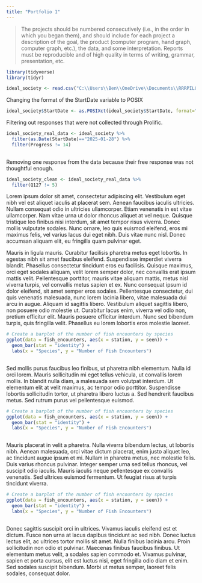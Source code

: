 ```yaml
---
title: "Portfolio 1"
---
```


> The projects should be numbered consecutively (i.e., in the order in which you began them), and should include for each project a description of the goal, the product (computer program, hand graph, computer graph, etc.), the data, and some interpretation. Reports must be reproducible and of high quality in terms of writing, grammar, presentation, etc.

```r
library(tidyverse) 
library(tidyr)

```



```r

ideal_society <- read.csv("C:\\Users\\Ben\\OneDrive\\Documents\\RRRPILOT_IdealSocietiesConservative Values_February 10, 2025_07.27.csv")

```


Changing the format of the StartDate variable to POSIX
```r
ideal_society$StartDate <- as.POSIXct(ideal_society$StartDate, format="%Y-%m-%d %H:%M:%S", tz="UTC")

```


Filtering out responses that were not collected through Prolific.
``` r

ideal_society_real_data <- ideal_society %>%
  filter(as.Date(StartDate)=="2025-01-28") %>%
  filter(Progress != 14)
  
```

Removing one response from the data because their free response was not thoughtful enough. 
```r
ideal_society_clean <- ideal_society_real_data %>%
  filter(Q127 != 5)
```


Lorem ipsum dolor sit amet, consectetur adipiscing elit. Vestibulum eget nibh vel est aliquet iaculis at placerat sem. Aenean faucibus iaculis ultricies. Nullam consequat odio in ultricies ullamcorper. Etiam venenatis in est vitae ullamcorper. Nam vitae urna ut dolor rhoncus aliquet at vel neque. Quisque tristique leo finibus nisi interdum, sit amet tempor risus viverra. Donec mollis vulputate sodales. Nunc ornare, leo quis euismod eleifend, eros mi maximus felis, vel varius lacus dui eget nibh. Duis vitae nunc nisl. Donec accumsan aliquam elit, eu fringilla quam pulvinar eget.

Mauris in ligula mauris. Curabitur facilisis pharetra metus eget lobortis. In egestas nibh sit amet faucibus eleifend. Suspendisse imperdiet viverra blandit. Phasellus consectetur tincidunt eros eu facilisis. Quisque maximus, orci eget sodales aliquam, velit lorem semper dolor, nec convallis erat ipsum mattis velit. Pellentesque porttitor, mauris vitae aliquam mattis, metus nisl viverra turpis, vel convallis metus sapien et ex. Nunc consequat ipsum id dolor eleifend, sit amet semper eros sodales. Pellentesque consectetur, dui quis venenatis malesuada, nunc lorem lacinia libero, vitae malesuada dui arcu in augue. Aliquam id sagittis libero. Vestibulum aliquet sagittis libero, non posuere odio molestie ut. Curabitur lacus enim, viverra vel odio non, pretium efficitur elit. Mauris posuere efficitur interdum. Nunc sed bibendum turpis, quis fringilla velit. Phasellus eu lorem lobortis eros molestie laoreet.



```r
# Create a barplot of the number of fish encounters by species
ggplot(data = fish_encounters, aes(x = station, y = seen)) +
  geom_bar(stat = "identity") +
  labs(x = "Species", y = "Number of Fish Encounters")
  
```


Sed mollis purus faucibus leo finibus, ut pharetra nibh elementum. Nulla id orci lorem. Mauris sollicitudin mi eget tellus vehicula, ut convallis lorem mollis. In blandit nulla diam, a malesuada sem volutpat interdum. Ut elementum elit at velit maximus, ac tempor odio porttitor. Suspendisse lobortis sollicitudin tortor, ut pharetra libero luctus a. Sed hendrerit faucibus metus. Sed rutrum purus vel pellentesque euismod.


```r
# Create a barplot of the number of fish encounters by species
ggplot(data = fish_encounters, aes(x = station, y = seen)) +
  geom_bar(stat = "identity") +
  labs(x = "Species", y = "Number of Fish Encounters")
  
```

Mauris placerat in velit a pharetra. Nulla viverra bibendum lectus, ut lobortis nibh. Aenean malesuada, orci vitae dictum placerat, enim justo aliquet leo, ac tincidunt augue ipsum et mi. Nullam in pharetra metus, nec molestie felis. Duis varius rhoncus pulvinar. Integer semper urna sed tellus rhoncus, vel suscipit odio iaculis. Mauris iaculis neque pellentesque ex convallis venenatis. Sed ultrices euismod fermentum. Ut feugiat risus at turpis tincidunt viverra.


```r
# Create a barplot of the number of fish encounters by species
ggplot(data = fish_encounters, aes(x = station, y = seen)) +
  geom_bar(stat = "identity") +
  labs(x = "Species", y = "Number of Fish Encounters")
  
```

Donec sagittis suscipit orci in ultrices. Vivamus iaculis eleifend est et dictum. Fusce non urna at lacus dapibus tincidunt ac sed nibh. Donec luctus lectus elit, ac ultrices tortor mollis sit amet. Nulla finibus lacinia arcu. Proin sollicitudin non odio et pulvinar. Maecenas finibus faucibus finibus. Ut elementum metus velit, a sodales sapien commodo et. Vivamus pulvinar, sapien et porta cursus, elit est luctus nisi, eget fringilla odio diam et enim. Sed sodales suscipit bibendum. Morbi ut metus semper, laoreet felis sodales, consequat dolor.

